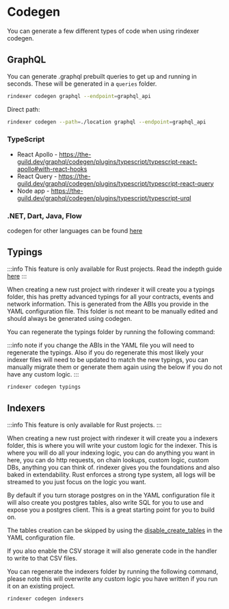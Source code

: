 # Codegen

You can generate a few different types of code when using rindexer codegen.

## GraphQL

You can generate .graphql prebuilt queries to get up and running in seconds.
These will be generated in a `queries` folder.

```bash
rindexer codegen graphql --endpoint=graphql_api
```

Direct path:

```bash
rindexer codegen --path=./location graphql --endpoint=graphql_api
```

### TypeScript

- React Apollo - https://the-guild.dev/graphql/codegen/plugins/typescript/typescript-react-apollo#with-react-hooks
- React Query - https://the-guild.dev/graphql/codegen/plugins/typescript/typescript-react-query
- Node app - https://the-guild.dev/graphql/codegen/plugins/typescript/typescript-urql

### .NET, Dart, Java, Flow

codegen for other languages can be found [here](https://the-guild.dev/graphql/codegen)

## Typings

:::info
This feature is only available for Rust projects. Read the indepth guide [here](/docs/start-building/rust-project-deep-dive)
:::

When creating a new rust project with rindexer it will create you a typings folder, this has pretty advanced
typings for all your contracts, events and network information. This is generated from the ABIs you provide in the YAML configuration file.
This folder is not meant to be manually edited and should always be generated using codegen.

You can regenerate the typings folder by running the following command:

:::info
note if you change the ABIs in the YAML file you will need to regenerate the typings. Also if you do regenerate this
most likely your indexer files will need to be updated to match the new typings, you can manually migrate them or
generate them again using the below if you do not have any custom logic.
:::

```bash
rindexer codegen typings
```

## Indexers

:::info
This feature is only available for Rust projects.
:::

When creating a new rust project with rindexer it will create you a indexers folder, this is where you will write
your custom logic for the indexer. This is where you will do all your indexing logic, you can do anything you want
in here, you can do http requests, on chain lookups, custom logic, custom DBs, anything you can think of. rindexer gives you
the foundations and also baked in extendability. Rust enforces a strong type system, all logs will be streamed to you
just focus on the logic you want.

By default if you turn storage postgres on in the YAML configuration file it will also create you postgres tables,
also write SQL for you to use and expose you a postgres client. This is a great starting point for you to build on.

The tables creation can be skipped by using the [disable_create_tables](docs/start-building/yaml-config/storage#disable_create_tables)
in the YAML configuration file.

If you also enable the CSV storage it will also generate code in the handler to write to that CSV files.

You can regenerate the indexers folder by running the following command, please note this will overwrite
any custom logic you have written if you run it on an existing project.

```bash
rindexer codegen indexers
```